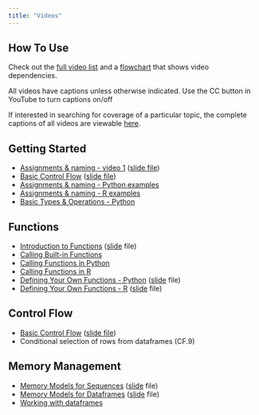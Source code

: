 ```yaml
---
title: "Videos"
---
```

## How To Use

Check out the [full video list](./guide.html) and a [flowchart](https://docs.google.com/drawings/d/1lD1CxMXV6G_83KfyaABuvqY-g2SodAKmKiVu3FFWMo8/edit?usp=sharing) that shows video dependencies.

All videos have captions unless otherwise indicated.  Use the CC button in YouTube to turn captions on/off

If interested in searching for coverage of a particular topic, the complete captions of all videos are viewable [here](https://docs.google.com/document/d/1Aj2NEE8PwzdjAXffKrh6OV3lafPbbTgQUC4FqYzBYcE/edit?usp=sharing).

## Getting Started

- [Assignments & naming - video 1](https://youtu.be/HGzkFGonGD4) ([slide file](gfx/AssignmentsAndNaming.pdf))
- [Basic Control Flow](https://youtu.be/kHIBVxOG2MA) ([slide file](gfx/BasicControlFlow.pdf))
- [Assignments & naming - Python examples](https://youtu.be/jWRvUSBgdik)
- [Assignments & naming - R examples](https://youtu.be/n8rDAk95Eu8)
- [Basic Types & Operations -  Python](https://youtu.be/vjwnt_XVKXQ)

## Functions

- [Introduction to Functions](https://youtu.be/BKoZ0gl8lMo) ([slide](gfx/Intro-to-Functions.pdf) file)
- [Calling Built-in Functions](https://youtu.be/EJPIPWC8gm0)
- [Calling Functions in Python](https://youtu.be/GN1fM_OHINE)
- [Calling Functions in R](https://youtu.be/XHjD4OKzbUs)
- [Defining Your Own Functions - Python](https://youtu.be/94-r-UyW1uc) ([slide](gfx/WritingFunctionsInPython.pdf) file)
- [Defining Your Own Functions - R](https://youtu.be/g2rZ6-OiBVY) ([slide](gfx/WritingFunctionsInR.pdf) file)

## Control Flow

- [Basic Control Flow](https://youtu.be/kHIBVxOG2MA) ([slide file](gfx/BasicControlFlow.pdf))
- Conditional selection of rows from dataframes (CF.9)

## Memory Management

- [Memory Models for Sequences](https://youtu.be/AM26uLNwP8A) ([slide](gfx/SequenceMemoryModels.pdf) file)
- [Memory Models for Dataframes](https://youtu.be/FJJUc0E8zTs) ([slide](gfx/MemoryModelsForDataFrames.pdf) file)
- [Working with dataframes](https://youtu.be/YsVvI8O8b3E)



